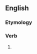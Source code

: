 ==English==

===Etymology===
{{suffix|perish|est|lang=en}}

===Verb===
{{head|en|verb form}}

# {{en-archaic second-person singular of|perish|lang=en}}